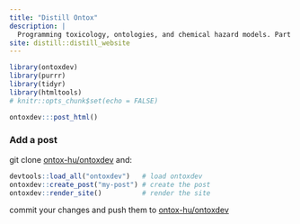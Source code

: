```yaml
---
title: "Distill Ontox"
description: |
  Programming toxicology, ontologies, and chemical hazard models. Part of the [**Ontox Project**](https://ontox-project.eu/)
site: distill::distill_website
---
```


```r
library(ontoxdev)
library(purrr)
library(tidyr)
library(htmltools)
# knitr::opts_chunk$set(echo = FALSE)
```

```r
ontoxdev:::post_html()
```

### Add a post

git clone [ontox-hu/ontoxdev](https://github.com/ontox-hu/ontoxdev) and:

```r
devtools::load_all("ontoxdev")   # load ontoxdev
ontoxdev::create_post("my-post") # create the post
ontoxdev::render_site()          # render the site
```

commit your changes and push them to [ontox-hu/ontoxdev](https://github.com/ontox-hu/ontoxdev)
